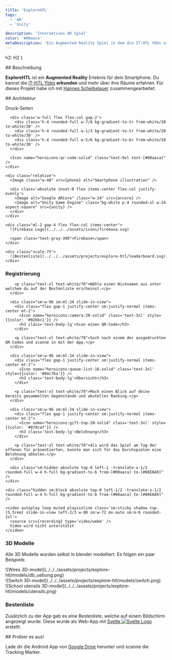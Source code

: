 ```yaml
---
title: 'ExploreHTL'
tags:
  - 'AR'
  - 'Unity'

description: 'Interaktives AR Spiel'
color: '#00aaca'
metaDescription: 'Ein Augmented Reality Spiel in dem die IT-HTL Ybbs erkundet werden kann, erweitert mit einer Bestenliste. Entwickelt von Felix Blaimauer und Hannes Scheibelauer.'
---
```






  h2: H2
}

<Section class="text-body-lg" markdown={{list: true}} name="Beschreibung">
  ## Beschreibung

  **ExploreHTL** ist ein **Augmented Reality** Erlebnis für dein Smartphone.
  Du kannst die [IT-HTL Ybbs](https://www.sz-ybbs.ac.at) **erkunden** und mehr über ihre Räume erfahren.
  Für dieses Projekt habe ich mit <a target='_blank' href='https://hannes-scheibelauer.at'>Hannes Scheibelauer</a> zusammengearbeitet.
</Section>

<Section class="text-body-lg mt-8" name="Architektur">
  ## Architektur

  <div class="flex items-center justify-center flex-wrap gap-16">
    <div class="w-fit h-fit flex flex-col gap-2 justify-center items-center px-5 py-2 rounded-xl bg-white/10">
      <p class="text-center select-none">Druck-Seiten</p>

      <div class='w-full flex flex-col gap-2'>
        <div class='h-4 rounded-full w-7/8 bg-gradient-to-tr from-white/20 to-white/30' />
        <div class='h-4 rounded-full w-1/3 bg-gradient-to-tr from-white/20 to-white/30' />
        <div class='h-4 rounded-full w-5/6 bg-gradient-to-br from-white/20 to-white/30' />
      </div>

      <Icon name="heroicons:qr-code-solid" class="text-9xl text-[#00aaca]" />
    </div>

    <div class="relative">
      <Image class="w-48" src={phone} alt="Smartphone illustration" />

      <div class='absolute inset-0 flex items-center flex-col justify-evenly'>
        <Image alt="Google ARCore" class="w-24" src={arcore} />
        <Image alt="Unity Game Engine" class="bg-white p-4 rounded-xl w-24 aspect-square" src={unity} />
      </div>
    </div>
    
    <div class="ml-2 gap-4 flex flex-col items-center">
      ![Firebase Logo](../../../assets/icons/firebase.svg)

      <span class="text-gray-300">Firebase</span>
    </div>

    <div class="scale-75">
      ![Bestenliste](../../../assets/projects/explore-htl/leaderboard.svg)
    </div>
  </div>

  <div class='flex flex-col gap-12 relative appear-in-view mt-24 mb-24 h-[1200px]'>
    <div class='relative pl-8 py-4 sm:p-0 sm:absolute sm:left-12 sm:top-0 -mt-12 h-full mx-auto sm:m-0 text-center sm:text-left w-11/12 flex flex-col gap-8 justify-evenly'>
      <div class="sm:w-96 sm:ml-24 slide-in-view">
        <div class="flex gap-1 justify-center sm:justify-normal items-center mt-2">
          <Icon name="heroicons:user-solid" class='text-3xl' style={{color: '#00aaca'}} />
          <h3 class='text-body-lg'>Registrierung</h3>
        </div>

        <p class="text-xl text-white/70">Wähle einen Nicknamen aus unter welchem du auf der Bestenliste erscheinst.</p>
      </div>

      <div class="sm:w-96 sm:ml-24 slide-in-view">
        <div class="flex gap-1 justify-center sm:justify-normal items-center mt-2">
          <Icon name="heroicons:camera-20-solid" class='text-3xl' style={{color: '#02bbc1'}} />
          <h3 class='text-body-lg'>Scan einen QR-Code</h3>
        </div>

        <p class="text-xl text-white/70">Such nach einem der ausgedruckten QR-Codes und scanne in mit der App.</p>
      </div>

      <div class="sm:w-96 sm:ml-24 slide-in-view">
        <div class="flex gap-1 justify-center sm:justify-normal items-center mt-2">
          <Icon name="heroicons:queue-list-16-solid" class='text-3xl' style={{color: '#04c7ba'}} />
          <h3 class='text-body-lg'>Übersicht</h3>
        </div>

        <p class="text-xl text-white/70">Mach einen Blick auf deine bereits gesammelten Gegenstände und akutelles Ranking.</p>
      </div>

      <div class="sm:w-96 sm:ml-24 slide-in-view">
        <div class="flex gap-1 justify-center sm:justify-normal items-center mt-2">
          <Icon name="heroicons:gift-top-20-solid" class='text-3xl' style={{color: '#07dcaf'}} />
          <h3 class='text-body-lg'>Belohnung</h3>
        </div>

        <p class="text-xl text-white/70">Als wird das Spiel am Tag der offenen Tür präsentierten, konnte man sich für das Durchspielen eine Belohnung abholen.</p>
      </div>

      <div class="sm:hidden absolute top-0 left-1 -translate-x-1/2 rounded-full w-4 h-full bg-gradient-to-b from-[#00aaca] to-[#08E6A9]" />
    </div>

    <div class="hidden sm:block absolute top-0 left-1/2 -translate-x-1/2 rounded-full w-4 h-full bg-gradient-to-b from-[#00aaca] to-[#08E6A9]" />

    <video autoplay loop muted playsinline class='sm:sticky shadow top-[5.5rem] slide-in-view left-2/3 w-80 sm:w-72 mx-auto sm:m-0 rounded-2xl'>
      <source src={recording} type='video/webm' />
      Video wird nicht unterstützt
    </video>
  </div>
</Section>

<Section name='3D-Models' class='mt-72 sm:mt-56 sm:m-0' markdown={{}}>
  <div class=' sm:w-1/2 mx-auto text-center'>
    <div class='text-4xl justify-center p-0 flex gap-2 items-center'>
      <Icon name="heroicons:cube-transparent-solid" class="text-[#00aaca]" />
      <h3 class="text-white/90">3D Modelle</h3>
    </div>
    <p class='text-white/70 text-body-sm'>Alle 3D Modelle wurden selbst in blender modelliert. Es folgen ein paar Beispiele.</p>
  </div>

  <div class='flex justify-evenly flex-wrap gap-x-4 px-4'>
    <div class="w-64">![Wires 3D-model](../../../assets/projects/explore-htl/models/db_uebung.png)</div>
    <div class="w-64">![Switch 3D-model](../../../assets/projects/explore-htl/models/switch.png)</div>
    <div class="w-64">![School utensils 3D-model](../../../assets/projects/explore-htl/models/utensils.png)</div>
  </div>
</Section>

<Section class="mt-8" name='Bestenliste' markdown={{}}>
  <div class='sm:w-1/2 mx-auto text-center'>
    <div class='text-4xl justify-center p-0 flex gap-2 items-center'>
      <Icon name="heroicons:trophy" class="text-[#00aaca]" />
      <h3 class="text-white/90">Bestenliste</h3>
    </div>
    <p class='text-white/70 text-body-sm'>Zusätzlich zu der App gab es eine Bestenliste, welche auf einem Bildschirm angezeigt wurde.
    Diese wurde als Web-App mit <a href="https://svelte.dev/" target='_blank'>Svelte <Image alt="Svelte Logo" class="inline w-fit mb-3 h-8" src={svelte} /></a> erstellt.</p>
  </div>
</Section>

<Section class="sm:text-body-lg text-xl mt-12" markdown={{}} name="Ausprobieren">
  ## Probier es aus!

  Lade dir die Android App von <a href="https://bit.ly/explore-HTL" target="_blank">Google Drive</a> herunter und scanne die Tracking Marker.
</Section>
